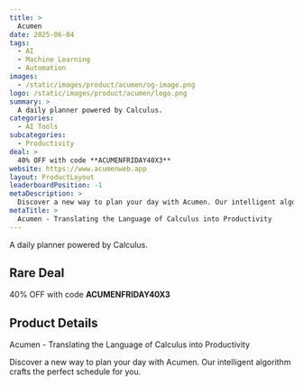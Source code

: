 ```yaml
---
title: >
  Acumen
date: 2025-06-04
tags:
  - AI
  - Machine Learning
  - Automation
images:
  - /static/images/product/acumen/og-image.png
logo: /static/images/product/acumen/logo.png
summary: >
  A daily planner powered by Calculus.
categories:
  - AI Tools
subcategories:
  - Productivity
deal: >
  40% OFF with code **ACUMENFRIDAY40X3**
website: https://www.acumenweb.app
layout: ProductLayout
leaderboardPosition: -1
metaDescription: >
  Discover a new way to plan your day with Acumen. Our intelligent algorithm crafts the perfect schedule for you.
metaTitle: >
  Acumen - Translating the Language of Calculus into Productivity
---
```

A daily planner powered by Calculus.

## Rare Deal

40% OFF with code **ACUMENFRIDAY40X3**

## Product Details

Acumen - Translating the Language of Calculus into Productivity

Discover a new way to plan your day with Acumen. Our intelligent algorithm crafts the perfect schedule for you.
